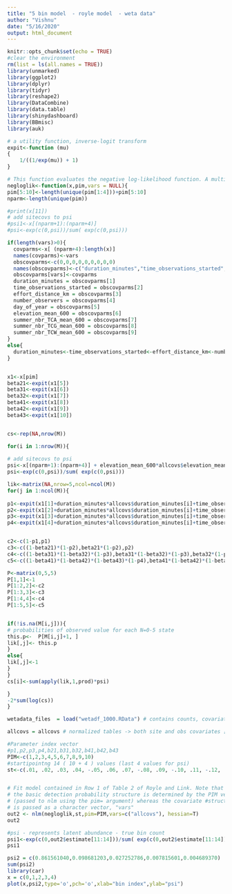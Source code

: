 ```yaml
---
title: "5 bin model  - royle model  - weta data"
author: "Vishnu"
date: "5/16/2020"
output: html_document
---
```


```r

knitr::opts_chunk$set(echo = TRUE)
#clear the environment
rm(list = ls(all.names = TRUE))
library(unmarked)
library(ggplot2)
library(dplyr)
library(tidyr)
library(reshape2)
library(DataCombine)
library(data.table)
library(shinydashboard)
library(BBmisc)
library(auk)

# a utility function, inverse-logit transform
expit<-function (mu)
{
    1/((1/exp(mu)) + 1)
}
```

```r
# This function evaluates the negative log-likelihood function. A multinomial logit transform is used for the latent index distribution
negloglik<-function(x,pim,vars = NULL){
pim[5:10]<-length(unique(pim[1:4]))+pim[5:10]
nparm<-length(unique(pim))

#print(x[11])
# add sitecovs to psi 
#psi1<-x[(nparm+1):(nparm+4)]
#psi<-exp(c(0,psi))/sum( exp(c(0,psi)))

if(length(vars)>0){
  covparms<-x[ (nparm+4):length(x)]
  names(covparms)<-vars
  obscovparms<-c(0,0,0,0,0,0,0,0,0)
  names(obscovparms)<-c("duration_minutes","time_observations_started","effort_distance_km","number_observers","day_of_year","elevation_mean_600","summer_nbr_TCA_mean_600","summer_nbr_TCG_mean_600","summer_nbr_TCW_mean_600")
  obscovparms[vars]<-covparms
  duration_minutes = obscovparms[1]
  time_observations_started = obscovparms[2]
  effort_distance_km = obscovparms[3]
  number_observers = obscovparms[4]
  day_of_year = obscovparms[5]
  elevation_mean_600 = obscovparms[6]
  summer_nbr_TCA_mean_600 = obscovparms[7]
  summer_nbr_TCG_mean_600 = obscovparms[8]
  summer_nbr_TCW_mean_600 = obscovparms[9]
}
else{
  duration_minutes<-time_observations_started<-effort_distance_km<-number_observers<-day_of_year<-elevation_mean_600<-summer_nbr_TCA_mean_600<-summer_nbr_TCG_mean_600<-summer_nbr_TCW_mean_600<-0
}


x1<-x[pim]
beta21<-expit(x1[5])
beta31<-expit(x1[6])
beta32<-expit(x1[7])
beta41<-expit(x1[8])
beta42<-expit(x1[9])
beta43<-expit(x1[10])


cs<-rep(NA,nrow(M))

for(i in 1:nrow(M)){
  
# add sitecovs to psi 
psi<-x[(nparm+1):(nparm+4)] + elevation_mean_600*allcovs$elevation_mean_600[i]+ summer_nbr_TCA_mean_600*allcovs$summer_nbr_TCA_mean_600[i]+ summer_nbr_TCG_mean_600*allcovs$summer_nbr_TCG_mean_600[i]+ summer_nbr_TCW_mean_600*allcovs$summer_nbr_TCW_mean_600[i]
psi<-exp(c(0,psi))/sum( exp(c(0,psi)))

lik<-matrix(NA,nrow=5,ncol=ncol(M))
for(j in 1:ncol(M)){
  
p1<-expit(x1[1]+duration_minutes*allcovs$duration_minutes[i]+time_observations_started*allcovs$time_observations_started[i]+effort_distance_km*allcovs$effort_distance_km[i]+number_observers*allcovs$number_observers[i]+day_of_year*allcovs$day_of_year[i])
p2<-expit(x1[2]+duration_minutes*allcovs$duration_minutes[i]+time_observations_started*allcovs$time_observations_started[i]+effort_distance_km*allcovs$effort_distance_km[i]+number_observers*allcovs$number_observers[i]+day_of_year*allcovs$day_of_year[i])
p3<-expit(x1[3]+duration_minutes*allcovs$duration_minutes[i]+time_observations_started*allcovs$time_observations_started[i]+effort_distance_km*allcovs$effort_distance_km[i]+number_observers*allcovs$number_observers[i]+day_of_year*allcovs$day_of_year[i])
p4<-expit(x1[4]+duration_minutes*allcovs$duration_minutes[i]+time_observations_started*allcovs$time_observations_started[i]+effort_distance_km*allcovs$effort_distance_km[i]+number_observers*allcovs$number_observers[i]+day_of_year*allcovs$day_of_year[i])


c2<-c(1-p1,p1)
c3<-c((1-beta21)*(1-p2),beta21*(1-p2),p2)
c4<-c((1-beta31)*(1-beta32)*(1-p3),beta31*(1-beta32)*(1-p3),beta32*(1-p3),p3)
c5<-c((1-beta41)*(1-beta42)*(1-beta43)*(1-p4),beta41*(1-beta42)*(1-beta43)*(1-p4),beta42*(1-beta43)*(1-p4),beta43*(1-p4),p4)

P<-matrix(0,5,5)
P[1,1]<-1
P[1:2,2]<-c2
P[1:3,3]<-c3
P[1:4,4]<-c4
P[1:5,5]<-c5


if(!is.na(M[i,j])){
# probabilities of observed value for each N=0-5 state
this.p<-  P[M[i,j]+1, ]
lik[,j]<- this.p
}
else{
lik[,j]<-1
}
}
cs[i]<-sum(apply(lik,1,prod)*psi)

}
-2*sum(log(cs))
}

```



```r
wetadata_files  = load("wetadf_1000.RData") # contains counts, covariates, normalized datas etc. 

allcovs = allcovs # normalized tables -> both site and obs covariates [ order - duration_minutes, time_observations_started, effort_distance_km, number_observers, day_of_year, elevation_mean_600, summer_nbr_TCA_mean_600, summer_nbr_TCG_mean_600, summer_nbr_TCW_mean_600 ]

#Parameter index vector
#p1,p2,p3,p4,b21,b31,b32,b41,b42,b43
PIM<-c(1,2,3,4,5,6,7,8,9,10)
#startipointng 14 ( 10 + 4 ) values (last 4 values for psi)
st<-c(.01, .02, .03, .04, -.05, .06, .07, -.08, .09, -.10, .11, -.12, .13, .14)


# Fit model contained in Row 1 of Table 2 of Royle and Link. Note that
# the basic detection probability structure is determined by the PIM vector
# (passed to nlm using the pim= argument) whereas the covariate #structure
# is passed as a character vector, "vars"
out2 <- nlm(negloglik,st,pim=PIM,vars=c("allcovs"), hessian=T)
out2
```


```r
#psi - represents latent abundance - true bin count
psi1<-exp(c(0,out2$estimate[11:14]))/sum( exp(c(0,out2$estimate[11:14])))  #multinomial logit
psi1
```

```r
psi2 = c(0.861561040,0.098681203,0.027252786,0.007815601,0.004689370)
sum(psi2)
library(car)
x = c(0,1,2,3,4)
plot(x,psi2,type='o',pch='o',xlab="bin index",ylab="psi")
```



